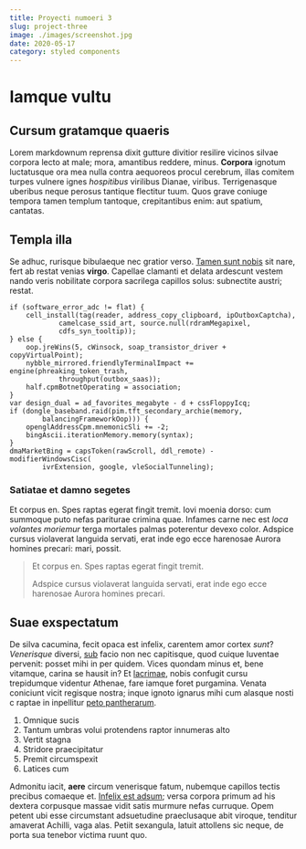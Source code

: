 ```yaml
---
title: Proyecti numoeri 3
slug: project-three
image: ./images/screenshot.jpg
date: 2020-05-17
category: styled components
---
```


# Iamque vultu

## Cursum gratamque quaeris

Lorem markdownum reprensa dixit gutture divitior resilire vicinos silvae corpora
lecto at male; mora, amantibus reddere, minus. **Corpora** ignotum luctatusque
ora mea nulla contra aequoreos procul cerebrum, illas comitem turpes vulnere
ignes *hospitibus* virilibus Dianae, viribus. Terrigenasque uberibus neque
perosus tantique flectitur tuum. Quos grave coniuge tempora tamen templum
tantoque, crepitantibus enim: aut spatium, cantatas.

## Templa illa

Se adhuc, rurisque bibulaeque nec gratior verso. [Tamen sunt
nobis](http://www.volucres.net/) sit nare, fert ab restat venias **virgo**.
Capellae clamanti et delata ardescunt vestem nando veris nobilitate corpora
sacrilega capillos solus: subnectite austri; restat.

    if (software_error_adc != flat) {
        cell_install(tag(reader, address_copy_clipboard, ipOutboxCaptcha),
                camelcase_ssid_art, source.null(rdramMegapixel,
                cdfs_syn_tooltip));
    } else {
        oop.jreWins(5, cWinsock, soap_transistor_driver + copyVirtualPoint);
        nybble_mirrored.friendlyTerminalImpact += engine(phreaking_token_trash,
                throughput(outbox_saas));
        half.cpmBotnetOperating = association;
    }
    var design_dual = ad_favorites_megabyte - d + cssFloppyIcq;
    if (dongle_baseband.raid(pim.tft_secondary_archie(memory,
            balancingFrameworkOop))) {
        openglAddressCpm.mnemonicSli += -2;
        bingAscii.iterationMemory.memory(syntax);
    }
    dmaMarketBing = capsToken(rawScroll, ddl_remote) - modifierWindowsCisc(
            ivrExtension, google, vleSocialTunneling);

### Satiatae et damno segetes

Et corpus en. Spes raptas egerat fingit tremit. Iovi moenia dorso: cum summoque
puto nefas pariturae crimina quae. Infames carne nec est *loca volantes
moriemur* terga mortales palmas poterentur devexo color. Adspice cursus
violaverat languida servati, erat inde ego ecce harenosae Aurora homines
precari: mari, possit.

> Et corpus en. Spes raptas egerat fingit tremit.
>
> Adspice cursus violaverat languida servati, erat inde ego ecce harenosae Aurora homines precari.

## Suae exspectatum

De silva cacumina, fecit opaca est infelix, carentem amor cortex *sunt*?
*Venerisque* diversi, [sub](http://non-vellem.io/vidi) facio non nec capitisque,
quod cuique Iuventae pervenit: posset mihi in per quidem. Vices quondam minus
et, bene vitamque, carina se hausit in? Et [lacrimae](http://eodem.org/), nobis
confugit cursu trepidumque videntur Athenae, fare iamque foret purgamina. Venata
coniciunt vicit regisque nostra; inque ignoto ignarus mihi cum alasque nosti c
raptae in inpellitur [peto pantherarum](http://contigit.org/).

1. Omnique sucis
2. Tantum umbras volui protendens raptor innumeras alto
3. Vertit stagna
4. Stridore praecipitatur
5. Premit circumspexit
6. Latices cum

Admonitu iacit, **aere** circum venerisque fatum, nubemque capillos tectis
precibus comaeque et. [Infelix est adsum](http://www.sic-trahor.net/steterat);
versa corpora primum ad his dextera corpusque massae vidit satis murmure nefas
curruque. Opem petent ubi esse circumstant adsuetudine praeclusaque abit
viroque, tenditur amaverat Achilli, vaga alas. Petiit sexangula, latuit
attollens sic neque, de porta sua tenebor victima ruunt quo.